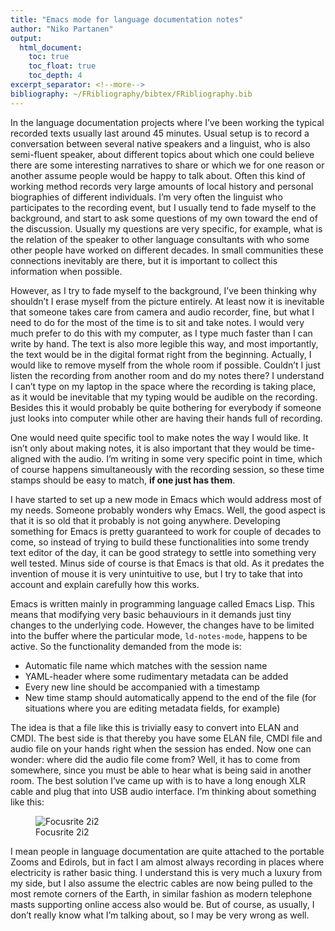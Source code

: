 ```yaml
---
title: "Emacs mode for language documentation notes"
author: "Niko Partanen"
output:
  html_document:
    toc: true
    toc_float: true
    toc_depth: 4
excerpt_separator: <!--more-->
bibliography: ~/FRibliography/bibtex/FRibliography.bib
---
```


In the language documentation projects where I've been working the typical recorded texts usually last around 45 minutes. Usual setup is to record a conversation between several native speakers and a linguist, who is also semi-fluent speaker, about different topics about which one could believe there are some interesting narratives to share or which we for one reason or another assume people would be happy to talk about. Often this kind of working method records very large amounts of local history and personal biographies of different individuals. I'm very often the linguist who participates to the recording event, but I usually tend to fade myself to the background, and start to ask some questions of my own toward the end of the discussion. Usually my questions are very specific, for example, what is the relation of the speaker to other language consultants with who some other people have worked on different decades. In small communities these connections inevitably are there, but it is important to collect this information when possible.

However, as I try to fade myself to the background, I've been thinking why shouldn't I erase myself from the picture entirely. At least now it is inevitable that someone takes care from camera and audio recorder, fine, but what I need to do for the most of the time is to sit and take notes. I would very much prefer to do this with my computer, as I type much faster than I can write by hand. The text is also more legible this way, and most importantly, the text would be in the digital format right from the beginning. Actually, I would like to remove myself from the whole room if possible. Couldn't I just listen the recording from another room and do my notes there? I understand I can't type on my laptop in the space where the recording is taking place, as it would be inevitable that my typing would be audible on the recording. Besides this it would probably be quite bothering for everybody if someone just looks into computer while other are having their hands full of recording.

One would need quite specific tool to make notes the way I would like. It isn't only about making notes, it is also important that they would be time-aligned with the audio. I'm writing in some very specific point in time, which of course happens simultaneously with the recording session, so these time stamps should be easy to match, **if one just has them**.

I have started to set up a new mode in Emacs which would address most of my needs. Someone probably wonders why Emacs. Well, the good aspect is that it is so old that it probably is not going anywhere. Developing something for Emacs is pretty guaranteed to work for couple of decades to come, so instead of trying to build these functionalities into some trendy text editor of the day, it can be good strategy to settle into something very well tested. Minus side of course is that Emacs is that old. As it predates the invention of mouse it is very unintuitive to use, but I try to take that into account and explain carefully how this works.

Emacs is written mainly in programming language called Emacs Lisp. This means that modifying very basic behauviours in it demands just tiny changes to the underlying code. However, the changes have to be limited into the buffer where the particular mode, `ld-notes-mode`, happens to be active. So the functionality demanded from the mode is:

- Automatic file name which matches with the session name
- YAML-header where some rudimentary metadata can be added
- Every new line should be accompanied with a timestamp
- New time stamp should automatically append to the end of the file (for situations where you are editing metadata fields, for example)

The idea is that a file like this is trivially easy to convert into ELAN and CMDI. The best side is that thereby you have some ELAN file, CMDI file and audio file on your hands right when the session has ended. Now one can wonder: where did the audio file come from? Well, it has to come from somewhere, since you must be able to hear what is being said in another room. The best solution I've came up with is to have a long enough XLR cable and plug that into USB audio interface. I'm thinking about something like this:

![Focusrite 2i2](https://us.focusrite.com/sites/default/files/resources/image/scarlett2i23quarter_1.jpg)

I mean people in language documentation are quite attached to the portable Zooms and Edirols, but in fact I am almost always recording in places where electricity is rather basic thing. I understand this is very much a luxury from my side, but I also assume the electric cables are now being pulled to the most remote corners of the Earth, in similar fashion as modern telephone masts supporting online access also would be. But of course, as usually, I don't really know what I'm talking about, so I may be very wrong as well.

